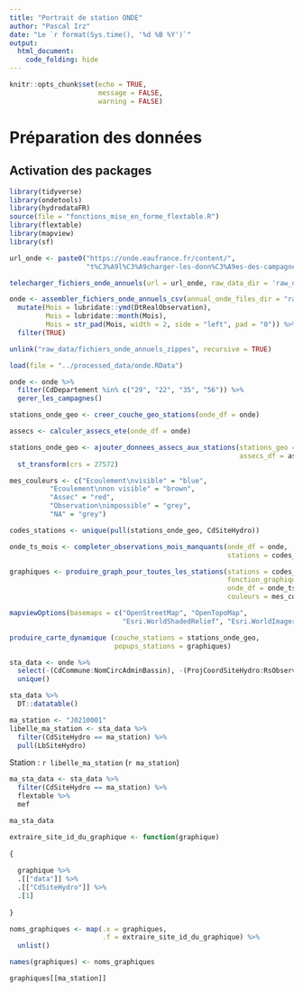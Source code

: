 ```yaml
---
title: "Portrait de station ONDE"
author: "Pascal Irz"
date: "Le `r format(Sys.time(), '%d %B %Y')`"
output:
  html_document:
    code_folding: hide
---
```


```r
knitr::opts_chunk$set(echo = TRUE,
                      message = FALSE,
                      warning = FALSE)
```

# Préparation des données

## Activation des packages

```r
library(tidyverse)
library(ondetools)
library(hydrodataFR)
source(file = "fonctions_mise_en_forme_flextable.R")
library(flextable)
library(mapview)
library(sf)
```

```r
url_onde <- paste0("https://onde.eaufrance.fr/content/",
                   "t%C3%A9l%C3%A9charger-les-donn%C3%A9es-des-campagnes-par-ann%C3%A9e")

telecharger_fichiers_onde_annuels(url = url_onde, raw_data_dir = 'raw_data')

onde <- assembler_fichiers_onde_annuels_csv(annual_onde_files_dir = "raw_data/fichiers_onde_annuels_zippes") %>% 
  mutate(Mois = lubridate::ymd(DtRealObservation),
         Mois = lubridate::month(Mois),
         Mois = str_pad(Mois, width = 2, side = "left", pad = "0")) %>%
  filter(TRUE)

unlink("raw_data/fichiers_onde_annuels_zippes", recursive = TRUE)
```

```r
load(file = "../processed_data/onde.RData")
```


```r
onde <- onde %>%
  filter(CdDepartement %in% c("29", "22", "35", "56")) %>% 
  gerer_les_campagnes()
```


```r
stations_onde_geo <- creer_couche_geo_stations(onde_df = onde)
```

```r
assecs <- calculer_assecs_ete(onde_df = onde)

stations_onde_geo <- ajouter_donnees_assecs_aux_stations(stations_geo = stations_onde_geo,
                                                         assecs_df = assecs) %>% 
  st_transform(crs = 27572)
```

```r
mes_couleurs <- c("Ecoulement\nvisible" = "blue",
          "Ecoulement\nnon visible" = "brown",
          "Assec" = "red",
          "Observation\nimpossible" = "grey",
          "NA" = "grey")

codes_stations <- unique(pull(stations_onde_geo, CdSiteHydro))

onde_ts_mois <- completer_observations_mois_manquants(onde_df = onde,
                                                      stations = codes_stations)
```

```r
graphiques <- produire_graph_pour_toutes_les_stations(stations = codes_stations,
                                                      fonction_graphique = produire_graph_pour_une_station,
                                                      onde_df = onde_ts_mois,
                                                      couleurs = mes_couleurs)
```

```r
mapviewOptions(basemaps = c("OpenStreetMap", "OpenTopoMap",
                            "Esri.WorldShadedRelief", "Esri.WorldImagery"))

produire_carte_dynamique (couche_stations = stations_onde_geo,
                          popups_stations = graphiques)
```

```r
sta_data <- onde %>% 
  select(-(CdCommune:NomCircAdminBassin), -(ProjCoordSiteHydro:RsObservationNat)) %>% 
  unique()
```

```r
sta_data %>% 
  DT::datatable()
```

```r
ma_station <- "J0210001"
libelle_ma_station <- sta_data %>% 
  filter(CdSiteHydro == ma_station) %>% 
  pull(LbSiteHydro)
```

Station : `r libelle_ma_station` (`r ma_station`)

```r
ma_sta_data <- sta_data %>% 
  filter(CdSiteHydro == ma_station) %>% 
  flextable %>%
  mef

ma_sta_data
```





```r
extraire_site_id_du_graphique <- function(graphique)
  
{
  
  graphique %>% 
  .[["data"]] %>%
  .[["CdSiteHydro"]] %>% 
  .[1]
  
}

noms_graphiques <- map(.x = graphiques,
                       .f = extraire_site_id_du_graphique) %>% 
  unlist()

names(graphiques) <- noms_graphiques
```

```r
graphiques[[ma_station]]
```

